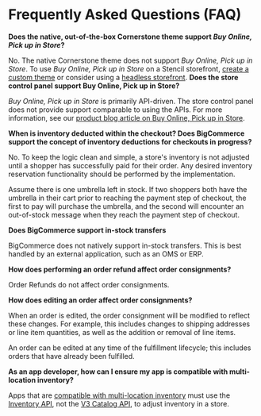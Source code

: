 # Frequently Asked Questions (FAQ)

**Does the native, out-of-the-box Cornerstone theme support _Buy Online, Pick up in Store_?**

No. The native Cornerstone theme does not support _Buy Online, Pick up in Store_. To use _Buy Online, Pick up in Store_ on a Stencil storefront, [create a custom theme](https://support.bigcommerce.com/s/article/Stencil-Themes) or consider using a [headless storefront](https://support.bigcommerce.com/s/article/The-Headless-Approach).
**Does the store control panel support Buy Online, Pick up in Store?**

_Buy Online, Pick up in Store_ is primarily API-driven. The store control panel does not provide support comparable to using the APIs. For more information, see our [product blog article on Buy Online, Pick up in Store](https://support.bigcommerce.com/s/blog-article/aAn4O0000001Il2SAE/unlock-instore-pickup-with-bopis-apis?language=en_US).

**When is inventory deducted within the checkout? Does BigCommerce support the concept of inventory deductions for checkouts in progress?**

No. To keep the logic clean and simple, a store's inventory is not adjusted until a shopper has successfully paid for their order. Any desired inventory reservation functionality should be performed by the implementation.

Assume there is one umbrella left in stock. If two shoppers both have the umbrella in their cart prior to reaching the payment step of checkout, the first to pay will purchase the umbrella, and the second will encounter an out-of-stock message when they reach the payment step of checkout.

**Does BigCommerce support in-stock transfers**

BigCommerce does not natively support in-stock transfers. This is best handled by an external application, such as an OMS or ERP.

**How does performing an order refund affect order consignments?**

Order Refunds do not affect order consignments.

**How does editing an order affect order consignments?**

When an order is edited, the order consignment will be modified to reflect these changes. For example, this includes changes to shipping addresses or line item quantities, as well as the addition or removal of line items.

An order can be edited at any time of the fulfillment lifecycle; this includes orders that have already been fulfilled.

**As an app developer, how can I ensure my app is compatible with multi-location inventory?**

Apps that are [compatible with multi-location inventory](https://support.bigcommerce.com/s/article/Multi-Location#app-support) must use the [Inventory API](/docs/store-operations/catalog/inventory-adjustments), not the [V3 Catalog API](/docs/rest-catalog), to adjust inventory in a store.